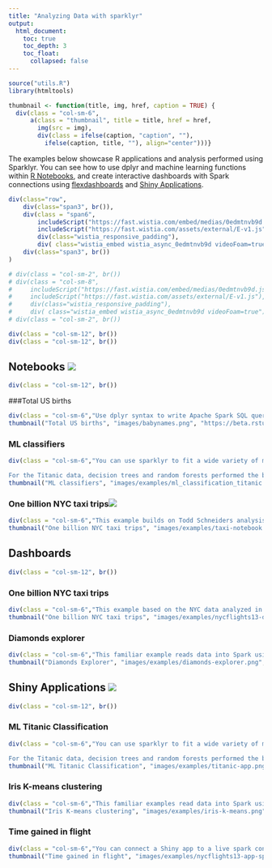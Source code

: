 ```yaml
---
title: "Analyzing Data with sparklyr"
output:
  html_document:
    toc: true
    toc_depth: 3
    toc_float:
      collapsed: false
---
```


```r
source("utils.R")
library(htmltools)

thumbnail <- function(title, img, href, caption = TRUE) {
  div(class = "col-sm-6",
      a(class = "thumbnail", title = title, href = href,
        img(src = img),
        div(class = ifelse(caption, "caption", ""),
          ifelse(caption, title, ""), align="center")))}

```

The examples below showcase R applications and analysis performed using Sparklyr. You can see how to use dplyr and machine learning functions within [R Notebooks](http://rmarkdown.rstudio.com/r_notebooks.html), and create interactive dashboards with Spark connections using [flexdashboards](http://rmarkdown.rstudio.com/flexdashboard/index.html) and [Shiny Applications](http://shiny.rstudio.com).

```r

div(class="row",
    div(class="span3", br()),
    div(class = "span6",
        includeScript("https://fast.wistia.com/embed/medias/0edmtnvb9d.jsonp" ),
        includeScript("https://fast.wistia.com/assets/external/E-v1.js"),
        div(class="wistia_responsive_padding"),
        div( class="wistia_embed wistia_async_0edmtnvb9d videoFoam=true")),
    div(class="span3", br())
)

# div(class = "col-sm-2", br())
# div(class = "col-sm-8",
#     includeScript("https://fast.wistia.com/embed/medias/0edmtnvb9d.jsonp" ),
#     includeScript("https://fast.wistia.com/assets/external/E-v1.js"),
#     div(class="wistia_responsive_padding"),
#     div( class="wistia_embed wistia_async_0edmtnvb9d videoFoam=true"))
# div(class = "col-sm-2", br())

div(class = "col-sm-12", br())
div(class = "col-sm-12", br())

```      


## Notebooks [![](images/examples/github-logo.png)](https://github.com/rstudio/sparkDemos/tree/master/prod/notebooks)

```r
div(class = "col-sm-12", br())
```

###Total US births

```r
div(class = "col-sm-6","Use dplyr syntax to write Apache Spark SQL queries. Use select, where, group by, joins, and window functions in Apache Spark SQL.")
thumbnail("Total US births", "images/babynames.png", "https://beta.rstudioconnect.com/content/1813/")
```

### ML classifiers

```r
div(class = "col-sm-6","You can use sparklyr to fit a wide variety of machine learning algorithms in Apache Spark. This analysis compares the performance of six classification models in Apache Spark on the Titanic data set.

For the Titanic data, decision trees and random forests performed the best and had comparatively fast run times. See results for a detailed comparison.")
thumbnail("ML classifiers", "images/examples/ml_classification_titanic.png", "https://beta.rstudioconnect.com/content/1518/")
```


### One billion NYC taxi trips[![](images/examples/github-logo.png)](https://github.com/rstudio/sparkDemos/tree/master/prod/notebooks/taxi_demo)
```r
div(class = "col-sm-6","This example builds on Todd Schneiders analysis of NYC Taxi Data. The original postgres tables (200 GB) were transferred to S3 and then loaded into Hive tables on Amazon EMR. The analysis was conducted in an R Markdown notebook with sparklyr.")
thumbnail("One billion NYC taxi trips", "images/examples/taxi-notebook.png", "https://beta.rstudioconnect.com/content/1705/taxiDemo.nb.html")
```


## Dashboards 

```r
div(class = "col-sm-12", br())
```

### One billion NYC taxi trips

```r
div(class = "col-sm-6","This example based on the NYC data analyzed in the Notebooks section")
thumbnail("One billion NYC taxi trips", "images/examples/nycflights13-dash-spark.png", "http://sparkdemo.rstudio.com/dashboards/nycflights13-dash-spark")
```

### Diamonds explorer 

```r
div(class = "col-sm-6","This familiar example reads data into Spark using the parquet format. You can sample and filter the data in Spark then collect the results to be visualized.")
thumbnail("Diamonds Explorer", "images/examples/diamonds-explorer.png", "http://sparkdemo.rstudio.com/dashboards/diamonds-explorer")
```


## Shiny Applications [![](images/examples/github-logo.png)](https://github.com/rstudio/sparkDemos/tree/master/prod/apps)


```r
div(class = "col-sm-12", br())
```

### ML Titanic Classification

```r
div(class = "col-sm-6","You can use sparklyr to fit a wide variety of machine learning algorithms in Apache Spark. This analysis compares the performance of six classification models in Apache Spark on the Titanic data set.

For the Titanic data, decision trees and random forests performed the best and had comparatively fast run times. See results for a detailed comparison.")
thumbnail("ML Titanic Classification", "images/examples/titanic-app.png", "http://sparkdemo.rstudio.com/apps/titanic-classification/")
```

### Iris K-means clustering

```r
div(class = "col-sm-6","This familiar examples read data into Spark using the parquet format. You can cluster the data in Spark then collect the results to be visualized.")
thumbnail("Iris K-means clustering", "images/examples/iris-k-means.png", "http://sparkdemo.rstudio.com/apps/iris-k-means")
```

### Time gained in flight

```r
div(class = "col-sm-6","You can connect a Shiny app to a live spark context. This example uses Spark SQL and ML to create a look up table. You can use Shiny to filter the look up table and visualize the results.")
thumbnail("Time gained in flight", "images/examples/nycflights13-app-spark.png", "http://sparkdemo.rstudio.com/apps/nycflights13-app-spark")
```


